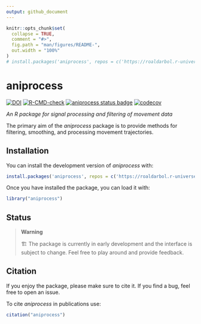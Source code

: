 ```yaml
---
output: github_document
---
```


<!-- README.md is generated from README.Rmd. Please edit that file -->

```r
knitr::opts_chunk$set(
  collapse = TRUE,
  comment = "#>",
  fig.path = "man/figures/README-",
  out.width = "100%"
)
# install.packages('aniprocess', repos = c('https://roaldarbol.r-universe.dev', 'https://cloud.r-project.org'))
```


# aniprocess
<!-- badges: start -->
[![DOI](https://zenodo.org/badge/DOI/10.5281/zenodo.17357778.svg)](https://doi.org/10.5281/zenodo.17357778)
[![R-CMD-check](https://github.com/roaldarbol/aniprocess/actions/workflows/R-CMD-check.yaml/badge.svg)](https://github.com/roaldarbol/aniprocess/actions/workflows/R-CMD-check.yaml)
[![aniprocess status
badge](https://roaldarbol.r-universe.dev/badges/aniprocess)](https://roaldarbol.r-universe.dev)
[![codecov](https://codecov.io/gh/roaldarbol/aniprocess/graph/badge.svg?token=Pf5n3yzLzK)](https://codecov.io/gh/roaldarbol/aniprocess)
<!-- badges: end -->

*An R package for signal processing and filtering of movement data*

The primary aim of the *aniprocess* package is to provide methods for filtering, smoothing, and processing movement trajectories.

## Installation

You can install the development version of *aniprocess* with:

```r
install.packages('aniprocess', repos = c('https://roaldarbol.r-universe.dev', 'https://cloud.r-project.org'))
```

Once you have installed the package, you can load it with:

```r
library("aniprocess")
```

## Status
> **Warning**
>
> 🏗️ The package is currently in early development and the interface is subject to change. Feel free to play around and provide feedback.


## Citation {#citation}

If you enjoy the package, please make sure to cite it. If you find a bug, feel free to open an issue. 

To cite *aniprocess* in publications use:

```r
citation("aniprocess")
```
